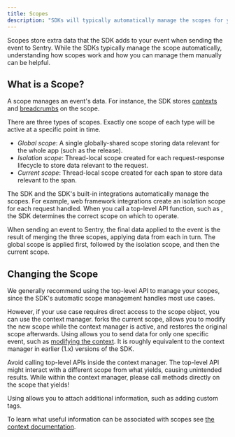 ```yaml
---
title: Scopes
description: "SDKs will typically automatically manage the scopes for you in the framework integrations. Learn what a scope is and how you can use it to your advantage."
---
```


Scopes store extra data that the SDK adds to your event when sending the event to Sentry. While the SDKs typically manage the scope automatically, understanding how scopes work and how you can manage them manually can be helpful.

## What is a Scope?

A scope manages an event's data. For instance, the SDK stores [contexts](../context/) and [breadcrumbs](../breadcrumbs/) on the scope.

There are three types of scopes. Exactly one scope of each type will be active at a specific point in time.

- *Global scope*: A single globally-shared scope storing data relevant for the whole app (such as the release).
- *Isolation scope*: Thread-local scope created for each request-response lifecycle to store data relevant to the request.
- *Current scope*: Thread-local scope created for each span to store data relevant to the span.

The SDK and the SDK's built-in integrations automatically manage the scopes. For example, web framework integrations create an isolation scope for each request handled. When you call a top-level API function, such as <PlatformIdentifier name="set-tag" />, the SDK determines the correct scope on which to operate.

When sending an event to Sentry, the final data applied to the event is the result of merging the three scopes, applying data from each in turn. The global scope is applied first, followed by the isolation scope, and then the current scope.

## Changing the Scope

We generally recommend using the top-level API to manage your scopes, since the SDK's automatic scope management handles most use cases.

However, if your use case requires direct access to the scope object, you can use the <PlatformIdentifier name="new-scope" /> context manager. <PlatformIdentifier name="new-scope" /> forks the current scope, allows you to modify the new scope while the context manager is active, and restores the original scope afterwards. Using <PlatformIdentifier name="new-scope" /> allows you to send data for only one specific event, such as [modifying the context](../context/). It is roughly equivalent to the <PlatformIdentifier name="push-scope" /> context manager in earlier (1.x) versions of the SDK.

<Alert>

Avoid calling top-level APIs inside the <PlatformIdentifier name="new-scope" /> context manager. The top-level API might interact with a different scope from what <PlatformIdentifier name="new-scope" /> yields, causing unintended results. While within the <PlatformIdentifier name="new-scope" /> context manager, please call methods directly on the scope that <PlatformIdentifier name="new-scope" /> yields!

</Alert>

Using <PlatformIdentifier name="new-scope" /> allows you to attach additional information, such as adding custom tags.

<PlatformContent includePath="enriching-events/scopes/configure-scope" />

To learn what useful information can be associated with scopes see
[the context documentation](../context/).
